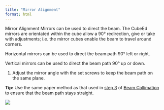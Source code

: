 ```yaml
---
title: "Mirror Alignment"
format: html
---
```


Mirror Alignment Mirrors can be used to direct the beam. The CubeEd mirrors are orientated within the cube allow a 90° redirection, give or take with adjustments; i.e. the mirror cubes enable the beam to travel around corners.

Horizontal mirrors can be used to direct the beam path 90° left or right.

Vertical mirrors can be used to direct the beam path 90° up or down.

1.  Adjust the mirror angle with the set screws to keep the beam path on the same plane.

::: column-margin
**Tip:** Use the same paper method as that used in [step 3](CM_Beam_Collim.qmd "To determine whether the beam is centered, place a cube on the other side of the paper with light behind it to act as a target for centering the beam path.") of [Beam Collimation](CM_Beam_Collim.qmd) to ensure that the beam path stays straight.
:::

![](images/mirror_align_comp.png)
